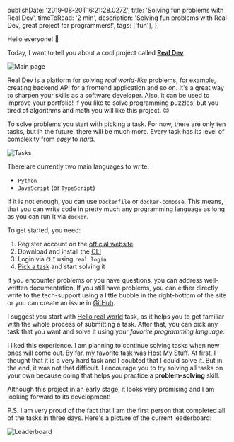   publishDate: '2019-08-20T16:21:28.027Z',
  title: 'Solving fun problems with Real Dev',
  timeToRead: '2 min',
  description: 'Solving fun problems with Real Dev, great project for programmers!',
  tags: ['fun'],
};

Hello everyone! 👋

Today, I want to tell you about a cool project called [**Real Dev**](https://real.dev)

![Main page](/images/uploads/solving-fun-problems-with-real-dev__main.png "Main page")
 
Real Dev is a platform for solving _real world-like_ problems, for example, creating backend API for a frontend application and so on. It's a great way to sharpen your skills as a software developer. Also, it can be used to improve your portfolio! If you like to solve programming puzzles, but you tired of algorithms and math you will like this project. 😊
 
To solve problems you start with picking a task. For now, there are only ten tasks, but in the future, there will be much more. Every task has its level of complexity from _easy_ to _hard_. 
 
![Tasks](/images/uploads/solving-fun-problems-with-real-dev__tasks.png "Tasks")

There are currently two main languages to write:
 
* `Python`
* `JavaScript` (or `TypeScript`)
 
If it is not enough, you can use `Dockerfile` or `docker-compose`. This means, that you can write code in pretty much any programming language as long as you can run it via `docker`.
 
To get started, you need:
 
1. Register account on the [official website](https://real.dev)
2. Download and install the [CLI](https://real.dev/docs#cli-the-real-command)
3. Login via `CLI` using `real login`
4. [Pick a task](https://real.dev/tasks) and start solving it
 
If you encounter problems or you have questions, you can address well-written documentation. If you still have problems, you can either directly write to the tech-support using a little bubble in the right-bottom of the site or you can create an issue in [GitHub](https://github.com/real-dev/real/issues). 

I suggest you start with [Hello real world](https://real.dev/task/hello-real-world) task, as it helps you to get familiar with the whole process of submitting a task. After that, you can pick any task that you want and solve it using your _favorite programming language_.
 
I liked this experience. I am planning to continue solving tasks when new ones will come out. By far, my favorite task was [Host My Stuff](https://real.dev/task/host-my-stuff). At first, I thought that it is a very hard task and I doubted that I could solve it. But in the end, it was not that difficult. I encourage you to try solving all tasks on your own because doing that helps you practice a **problem-solving** skill.
 
Although this project in an early stage, it looks very promising and I am looking forward to its development!
 
P.S. I am very proud of the fact that I am the first person that completed all of the tasks in three days. Here's a picture of the current leaderboard:
 
![Leaderboard](/images/uploads/solving-fun-problems-with-real-dev__leaderboard.png "Leaderboard")
